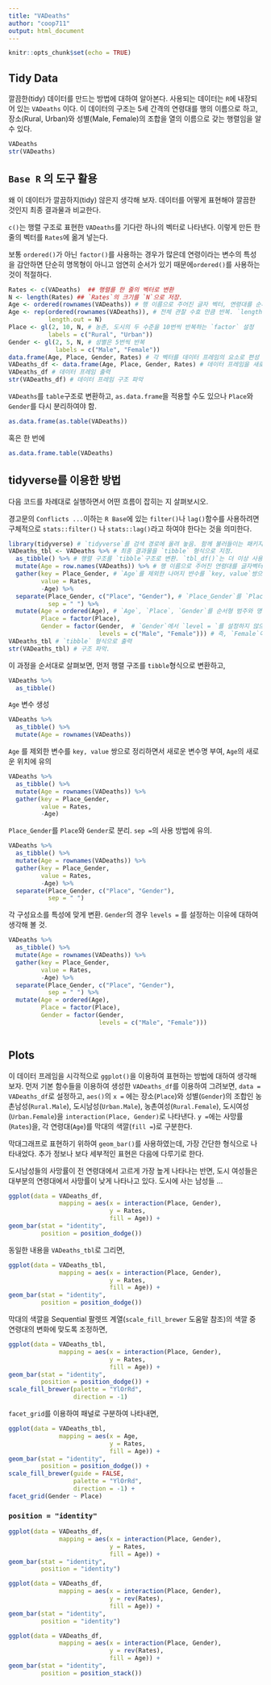 ```yaml
---
title: "VADeaths"
author: "coop711"
output: html_document
---
```


```r
knitr::opts_chunk$set(echo = TRUE)
```

## Tidy Data

깔끔한(tidy) 데이터를 만드는 방법에 대하여 알아본다. 사용되는 데이터는 `R`에 내장되어 있는 `VADeaths` 이다. 이 데이터의 구조는 5세 간격의 연령대를 행의 이름으로 하고, 장소(Rural, Urban)와 성별(Male, Female)의 조합을 열의 이름으로 갖는 행렬임을 알 수 있다.

```r
VADeaths
str(VADeaths)
```

## `Base R` 의 도구 활용 

왜 이 데이터가 깔끔하지(tidy) 않은지 생각해 보자. 데이터를 어떻게 표현해야 깔끔한 것인지 최종 결과물과 비교한다. 

`c()`는 행렬 구조로 표현한 `VADeaths`를 기다란 하나의 벡터로 나타낸다. 이렇게 만든 한 줄의 벡터를 `Rates`에 옮겨 넣는다.

보통 `ordered()`가 아닌 `factor()`를 사용하는 경우가 많은데 연령이라는 변수의 특성을 감안하면 단순히 명목형이 아니고 엄연히 순서가 있기 때문에`ordered()`를 사용하는 것이 적절하다.

```r
Rates <- c(VADeaths)  ## 행렬를 한 줄의 벡터로 변환 
N <- length(Rates) ## `Rates`의 크기를 `N`으로 저장.
Age <- ordered(rownames(VADeaths)) # 행 이름으로 주어진 글자 벡터, 연령대를 순서형 범주로 변환. 
Age <- rep(ordered(rownames(VADeaths)), # 전체 관찰 수효 만큼 반복. `length.out = `의 용례에 유의. 
           length.out = N)
Place <- gl(2, 10, N, # 농촌, 도시의 두 수준을 10번씩 반복하는 `factor` 설정
           labels = c("Rural", "Urban"))
Gender <- gl(2, 5, N, # 성별은 5번씩 반복 
             labels = c("Male", "Female"))
data.frame(Age, Place, Gender, Rates) # 각 벡터를 데이터 프레임의 요소로 편성
VADeaths_df <- data.frame(Age, Place, Gender, Rates) # 데이터 프레임을 새로운 R 객체로 지정 
VADeaths_df # 데이터 프레임 출력 
str(VADeaths_df) # 데이터 프레임 구조 파악
```

`VADeaths`를 `table`구조로 변환하고, `as.data.frame`을 적용할 수도 있으나 `Place`와 `Gender`를 다시 분리하여야 함.

```r
as.data.frame(as.table(VADeaths))
```

혹은 한 번에


```r
as.data.frame.table(VADeaths)
```

## tidyverse를 이용한 방법 

다음 코드를 차례대로 실행하면서 어떤 흐름이 잡히는 지 살펴보시오. 

경고문의 `Conflicts ...`이하는  `R Base`에 있는 `filter()`나 `lag()`함수를 사용하려면 구체적으로 `stats::filter()` 나 `stats::lag()`라고 하여야 한다는 것을 의미한다.

```r
library(tidyverse) # `tidyverse`를 검색 경로에 올려 놓음. 함께 불러들이는 패키지들과 경고문에 유의.
VADeaths_tbl <- VADeaths %>% # 최종 결과물을 `tibble` 형식으로 지정.
  as_tibble() %>% # 행렬 구조를 `tibble`구조로 변환. `tbl_df()`는 더 이상 사용되지 않음. 
  mutate(Age = row.names(VADeaths)) %>% # 행 이름으로 주어진 연령대를 글자벡터로 생성 
  gather(key = Place_Gender, # `Age`를 제외한 나머지 뱐수를 `key, value`쌍으로 정리하면서 새로운 변수명 부여.
         value = Rates, 
         -Age) %>%
  separate(Place_Gender, c("Place", "Gender"), # `Place_Gender`를 `Place`와 `Gender`로 분리.
           sep = " ") %>%
  mutate(Age = ordered(Age), # `Age`, `Place`, `Gender`를 순서형 범주와 명목형 범주로 변환
         Place = factor(Place), 
         Gender = factor(Gender,  # `Gender`에서 `level = `를 설정하지 않으면 알파벳 순에 따라 수준이 정해짐.
                         levels = c("Male", "Female"))) # 즉, `Female`이 1, `Male`이 2가 됨.
VADeaths_tbl # `tibble` 형식으로 출력
str(VADeaths_tbl) # 구조 파악.
```

이 과정을 순서대로 살펴보면, 먼저 행렬 구조를 `tibble`형식으로 변환하고,

```r
VADeaths %>%
  as_tibble()
```

`Age` 변수 생성 

```r
VADeaths %>%
  as_tibble() %>%
  mutate(Age = rownames(VADeaths))
```

`Age` 를 제외한 변수를 `key, value` 쌍으로 정리하면서 새로운 변수명 부여, `Age`의 새로운 위치에 유의  

```r
VADeaths %>%
  as_tibble() %>%
  mutate(Age = rownames(VADeaths)) %>%
  gather(key = Place_Gender, 
         value = Rates,
         -Age)
```

`Place_Gender`를 `Place`와 `Gender`로 분리. `sep = `의 사용 방법에 유의. 

```r
VADeaths %>%
  as_tibble() %>%
  mutate(Age = rownames(VADeaths)) %>%
  gather(key = Place_Gender, 
         value = Rates,
         -Age) %>%
  separate(Place_Gender, c("Place", "Gender"), 
           sep = " ")
```

각 구성요소를 특성에 맞게 변환. `Gender`의 경우 `levels = ` 를 설정하는 이유에 대하여 생각해 볼 것.

```r
VADeaths %>%
  as_tibble() %>%
  mutate(Age = rownames(VADeaths)) %>%
  gather(key = Place_Gender, 
         value = Rates,
         -Age) %>%
  separate(Place_Gender, c("Place", "Gender"), 
           sep = " ") %>%
  mutate(Age = ordered(Age),
         Place = factor(Place),
         Gender = factor(Gender,
                         levels = c("Male", "Female"))) 
         
```


## Plots

이 데이터 프레임을 시각적으로 `ggplot()`을 이용하여 표현하는 방법에 대하여 생각해 보자. 
먼저 기본 함수들을 이용하여 생성한 `VADeaths_df`를 이용하여 그려보면, `data = VADeaths_df`로 설정하고, 
`aes()`의 `x = ` 에는 장소(`Place`)와 성별(`Gender`)의 조합인 농촌남성(`Rural.Male`), 도시남성(`Urban.Male`), 농촌여성(`Rural.Female`), 도시여성(`Urban.Female`)을 `interaction(Place, Gender)`로 나타낸다. 
`y = `에는 사망률(`Rates`)을, 각 연령대(`Age`)를 막대의 색깔(`fill = `)로 구분한다. 

막대그래프로 표현하기 위하여 `geom_bar()`를 사용하였는데, 가장 간단한 형식으로 나타내었다. 추가 정보나 보다 세부적인 표현은 다음에 다루기로 한다. 

도시남성들의 사망률이 전 연령대에서 고르게 가장 높게 나타나는 반면, 도시 여성들은 대부분의 연령대에서 사망률이 낮게 나타나고 있다.  도시에 사는 남성들 ...

```r
ggplot(data = VADeaths_df,
              mapping = aes(x = interaction(Place, Gender), 
                            y = Rates, 
                            fill = Age)) +
geom_bar(stat = "identity", 
         position = position_dodge())
```

동일한 내용을 `VADeaths_tbl`로 그리면, 

```r
ggplot(data = VADeaths_tbl,
              mapping = aes(x = interaction(Place, Gender), 
                            y = Rates, 
                            fill = Age)) +
geom_bar(stat = "identity", 
         position = position_dodge())
```

막대의 색깔을 Sequential 팔렛뜨 계열(`scale_fill_brewer` 도움말 참조)의 색깔 중 연령대의 변화에 맞도록 조정하면, 

```r
ggplot(data = VADeaths_tbl,
              mapping = aes(x = interaction(Place, Gender), 
                            y = Rates, 
                            fill = Age)) +
geom_bar(stat = "identity", 
         position = position_dodge()) +
scale_fill_brewer(palette = "YlOrRd", 
                  direction = -1)
```

`facet_grid`를 이용하여 패널로 구분하여 나타내면, 

```r
ggplot(data = VADeaths_tbl,
              mapping = aes(x = Age, 
                            y = Rates, 
                            fill = Age)) +
geom_bar(stat = "identity", 
         position = position_dodge()) + 
scale_fill_brewer(guide = FALSE,
                  palette = "YlOrRd", 
                  direction = -1) +
facet_grid(Gender ~ Place)
```

### `position = "identity"`

```r
ggplot(data = VADeaths_df,
              mapping = aes(x = interaction(Place, Gender), 
                            y = Rates, 
                            fill = Age)) +
geom_bar(stat = "identity", 
         position = "identity")
```

```r
ggplot(data = VADeaths_df,
              mapping = aes(x = interaction(Place, Gender), 
                            y = rev(Rates), 
                            fill = Age)) +
geom_bar(stat = "identity", 
         position = "identity")
```
```r
ggplot(data = VADeaths_df,
              mapping = aes(x = interaction(Place, Gender), 
                            y = rev(Rates), 
                            fill = Age)) +
geom_bar(stat = "identity", 
         position = position_stack())
```